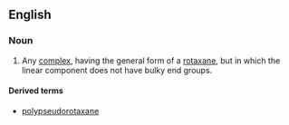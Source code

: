 ==English==

===Noun===
{{en-noun}}

# {{context|chemistry|lang=en}} Any [[complex]], having the general form of a [[rotaxane]], but in which the linear component does not have bulky end groups.

====Derived terms====
*[[polypseudorotaxane]]